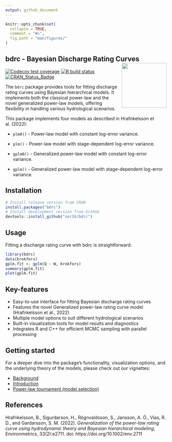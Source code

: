 ```yaml
---
output: github_document
---
```


<!-- README.md is generated from README.Rmd. Please edit that file -->

```r
knitr::opts_chunk$set(
  collapse = TRUE,
  comment = "#>",
  fig.path = "man/figures/"
)
```

## bdrc - Bayesian Discharge Rating Curves <img src="man/figures/logo.png" align="right" alt="" width="140" />
<!-- badges: start -->
[![Codecov test coverage](https://codecov.io/gh/sor16/bdrc/branch/master/graph/badge.svg)](https://app.codecov.io/gh/sor16/bdrc?branch=master)
[![R build status](https://github.com/sor16/bdrc/workflows/R-CMD-check/badge.svg)](https://github.com/sor16/bdrc/actions)
[![CRAN_Status_Badge](https://www.r-pkg.org/badges/version/bdrc)](https://cran.r-project.org/package=bdrc)
<!-- badges: end -->

The `bdrc` package provides tools for fitting discharge rating curves using Bayesian hierarchical models. It implements both the classical power-law and the novel generalized power-law models, offering flexibility in handling various hydrological scenarios.

This package implements four models as described in Hrafnkelsson et al. (2022):

* ```plm0() ``` - Power-law model with constant log-error variance.  

* ```plm() ``` - Power-law model with stage-dependent log-error variance.  

* ```gplm0() ``` - Generalized power-law model with constant log-error variance.  

* ```gplm() ``` - Generalized power-law model with stage-dependent log-error variance.  

## Installation

```r
# Install release version from CRAN
install.packages("bdrc")
# Install development version from GitHub
devtools::install_github("sor16/bdrc")
```

## Usage

Fitting a discharge rating curve with bdrc is straightforward:

```r
library(bdrc)
data(krokfors)
gplm.fit <- gplm(Q ~ W, krokfors)
summary(gplm.fit)
plot(gplm.fit)
```

## Key-features

* Easy-to-use interface for fitting Bayesian discharge rating curves
* Features the novel Generalized power-law rating curve model (Hrafnkelsson et al., 2022)
* Multiple model options to suit different hydrological scenarios
* Built-in visualization tools for model results and diagnostics 
* Integrates R and C++ for efficient MCMC sampling with parallel processing

## Getting started

For a deeper dive into the package's functionality, visualization options, and the underlying theory of the models, please check out our vignettes:

* [Background](background.html)
* [Introduction](introduction.html)
* [Power-law tournament (model selection)](tournament.html)


## References

Hrafnkelsson, B., Sigurdarson, H., Rögnvaldsson, S., Jansson, A. Ö., Vias, R. D., and Gardarsson, S. M. (2022). *Generalization of the power-law rating curve using hydrodynamic theory and Bayesian hierarchical modeling*, Environmetrics, 33(2):e2711. doi: https://doi.org/10.1002/env.2711

